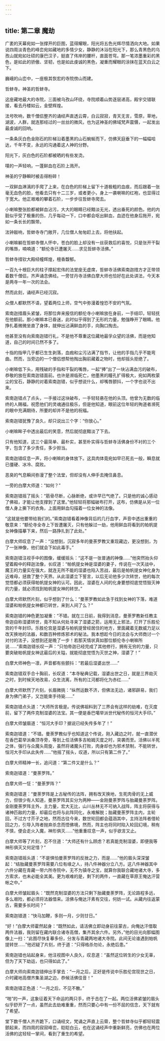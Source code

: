 ```yaml
---
---
---
```

title: 第二章 魔劫
---




广袤的天幕宛如一张撑开的巨图，蓝得耀眼，阳光将五色光辉尽情洒向大地。如果说四周淡青色的峰峦宛如藏地的多情少女，静静的沐浴在阳光下，那么青黑色的乌孜山就宛如壮硕的康巴汉子，挺直了伟岸的腰杆，直面苍穹。那一笔浓墨重彩的黑色，是如此的骄傲、坚韧，也是如此虔诚的黑色，凝重而耀眼的涂抹在蓝天白云之下。

巍峨的山峦中，一座极其恢宏的寺院傍山而建。

哲蚌寺。神圣的哲蚌寺。

这座藏地最大的寺院，三面被乌孜山环绕，寺院顺着山势逐层递高，殿宇交错联接，看去丹楼如云，金壁辉煌。

法号吹响，数千僧侣整齐的诵经声直透云霄，白云寂寂，青天无言，雪原，草地，湖波，人群，就连那经过的一丝丝的微风，也为这神圣的佛域梵声震慑，一起发出最虔诚的回响。

一条条灰白色金刚石的阶梯沿着墨黑的山石蜿蜒而下，仿佛天庭垂下的一幅幅哈达，千年不变，永远的沟通着这人神的分野。

阳光下，灰白色的石阶都被晒的有些发烫。

噗的一声轻响，一蓬鲜血在石阶上溅开。

神圣的宁静瞬时被击得粉碎！

一双鲜血淋漓的手爬了上来，在白色的阶梯上留下十道极粗的血痕，而后跟着一张毫无血色的脸，他看去只有十二三岁，或者更小，身上一袭喇嘛的红袍，也显得过于宽大。他正艰难的攀着石阶，一步步往哲蚌寺爬去。

小喇嘛整张脸都被鲜血沾污，大大的眼睛已经黯淡无光，透出垂死的颜色。他的内脏似乎受了极重的伤，几乎每动一下，口中都会呕出鲜血，血迹在他身后拖开，宛如一条长长的飘带。

法钟敲响，哲蚌寺寺门敞开，几位僧人匆匆赶上去，将他扶起。

小喇嘛躺在哲蚌寺僧人怀中，苍白的脸上却没有一丝获救后的喜悦，只是张开干裂的嘴唇，喃喃道：“额伦寺已遭屠灭……求见哲蚌寺活佛。”

哲蚌寺措钦大殿经幢辉煌，檀香馥郁。

一百九十根巨大的柱子撑起宏伟的法堂座无虚席，哲蚌寺活佛索南迦措方才正带领着数千僧侣，齐声诵念佛经。一旁甘丹寺活佛白摩大师也恰好在此处讲法，今天本是两寺一年一次的法会。

然而此刻，诵经声已经沉寂。

众僧人都默然不语，望着两位上师，空气中弥漫着惶恐不安的气氛。

索南迦措眉头紧皱，将那位奔来报信的额伦寺小喇嘛放在身前，一手结印，轻轻抚在他额前。那小喇嘛本已昏迷，此时似乎得到了无形的力量，勉强睁开了眼睛。他挣扎着微微坐直了身体，就伸出沾满鲜血的手，向胸口掏去。

他甚至没有向索南迦错行礼，不是他不尊重这位藏地最孚众望的活佛，而是他知道，自己的时间已然不多了。

十指的指甲几乎都已生生剥落，血痂和尘污沾满了指节，让他的手指几乎不能弯曲。然而，当旁边的一个僧侣想帮他掏出胸前藏着之物时，他却摇头拒绝了。

小喇嘛低下头，用残破的手指和干裂的嘴唇，一起“捧”出了一块沾满血污的破布，恭敬的放在索南迦错面前。也许是濒临死亡，他墨黑的瞳孔扩得极大，宛如两枚蒙尘的宝石，静静的对着索南迦错，似乎想说什么，却嘴唇颤抖，一个字也说不出来。

索南迦错点了点头，一手接过这块破布，一手轻轻悬在他的头顶。他曾为无数的临终的人赐福，祝愿他们的灵魂通往极乐，但是他知道，眼前这位年轻的殉道者濒死的眼中充满期待，所要的却并不是他的祝福。

索南迦错犹豫了良久，却只说出三个字：“你放心。”

小喇嘛眸子中透出最后的笑意，然后就彻底黯淡了下去。

只有他知道，这三个最简单、最朴实，甚至朴实得与哲蚌寺活佛身份不衬的三个字，包含了多少责任，多少担当。

索南迦错叹息一声，将小喇嘛的身体放下。这具肉体竟宛如早已死去一般，瞬息就已僵硬、冰冷、腐败。

恶臭的气息瞬间弥漫了整个法堂，但却没有人伸手去掩住鼻息。

一旁的白摩大师道：“如何？”

索南迦错摇了摇头：“筋骨尽断，心脉断绝，或许早已气绝了。只是他的诚心感动了佛祖，才能让他支撑到了这里。”他轻轻将那幅破布打开，这布，仿佛是从另一位僧人身上撕下的衣角，上面用鲜血勾描着一位女神的法像。

“这就是他要带给我们的。”索南迦错看着神像背后的几行血字，声音中透出重重的敬意来：“额伦寺全寺上下皆遭屠灭，只有他躲过一劫，他用鲜血将看到的帕帆提女神像描摹下来，然后一路挣扎到了此处。”

白摩大师叹息了一声：“没想到，沉寂多年的曼荼罗教又重现藏边，更没想到，为了一张神像，他们就会下如此毒手。”

索南迦错注视手中的图像，缓缓摇头：“这不是一张普通的神像……”他突然抬头仰望着殿中的释迦法像，长叹道：“帕帆提女神是湿婆的妻子，传说在一次天战中，魔王的力量实在强大，就连无所不能的湿婆也陷入苦战，最后是帕帆提女神化身为近难母，拯救了整个天界。从此湿婆立下誓言，以后无论他多少次转世，他的每次觉悟都必须获得帕帆提女神的认可。因此，湿婆在人间的化身要想彻底觉悟毁灭神的力量，就必须找到帕帆提女神的转世。”

白摩大师默然片刻，似乎想到了什么：“曼荼罗教如此急于找到女神的下落，难道湿婆和帕帆提女神都已转世，来到人间了么？”

索南迦错的神色更加凝重：“不错。就在三日前，我得到消息，曼荼罗教新任教主帝迦自称湿婆转世，竟不知从何处寻来了湿婆之箭，运用无上邪法，打开了乐胜伦宫的千年封印。乐胜伦宫是湿婆与帕帆提曾经居住的地方，里面藏着无数威力足以改天换地的法器，和数百种修炼邪术的秘法。我本想趁今日的法会与大师商讨一个对付的法子，没想到还是晚了一步！若那天情状真如那位额伦寺小喇嘛所说……”索南迦错长叹一声：“只怕帝迦已经完成了其他修行，拥有无穷的力量，只要突破帕帆提女神这最后的关隘，就能彻底觉悟为灭世之神，湿婆了！”

白摩大师神色一凛，声音都有些颤抖：“若最后湿婆出世……”

索南迦错双手合十胸前，长叹道：“本寺秘典记载，湿婆出世之日，就是三界劫灭之时，到时候天地改易，众生流离，所有的江河都将化为赤红……”

白摩大师默然了片刻，长眉微挑：“纵然运数不济，但佛法无边，诸邪辟易，我们身为佛门弟子，又岂能束手待毙……”

索南迦错点头道：“大师所言极是。传说佛祖料到了三界会有这样的劫难，在灭度前，留下了两件克制湿婆的法宝。其一便是香巴噶举派世代秘传的恒河大手印。”

白摩大师皱眉道：“恒河大手印？据说已经失传多年了！”

索南迦错道：“不错。曼荼罗教似乎也知道这个传说，刚入藏边之时，就一直潜伏在香巴葛举派桑顶寺旁，等到上任活佛多吉帕姆灭度之时，突袭而至。活佛以半死之体，强行与众魔头周旋，虽然将诸魔头打败，肉身却也为邪术禁制，不能转世，恒河大手印从此失传……”他摇了摇头，叹道，所以只有第二件了。”

白摩大师精神一长，追问道：“第二件又是什么？”

索南迦错道：“曼荼罗阵。”

白摩大师一怔：“曼荼罗阵？”

索南迦错道：“曼荼罗阵是上古秘传的法阵，拥有改天换地，生死肉骨的无上威力，但很少有人知道，曼荼罗阵其实分为两种——金刚曼荼罗阵与胎藏曼荼罗阵。金刚曼荼罗阵主外，主力量，宏大无比，山川丛林无不可纳入战阵，阵主将获得与诸神匹敌的力量，却最后也将与此阵同化，永难解脱；胎藏曼荼罗阵主内，主轮回，不过方寸芥子之地，然而古往今来，数世轮回都会蕴涵其中，主持法阵者借轮回之力，引导入阵者抛弃杀念而悟佛境，然而，阵主也将同时陷入轮回幻境，稍有不慎，便会走火入魔，神形俱灭……”他重重叹息一声，似乎欲言又止。

白摩大师等了片刻，忍不住道：“大师还有什么顾虑？若真能克制湿婆，即便我等神形俱灭又何足惜？”

索南迦错摇头道：“不是惧怕曼荼罗阵的反挫之力，而是……”他的眉头深深皱起：“结胎藏曼荼罗阵需要八位有缘之人，持八件神器分立八方。这八件神器其中六件分藏在青藏一带六所寺院中，无不为镇寺之宝，就算你我联合藏地诸大寺，多方索求，也未必能全其美。更为艰难的是，剩下的两件，一直藏在草原王俺达汗营帐之中。”

白摩大师皱起眉头：“既然克制湿婆的方法只剩下胎藏曼荼罗阵，无论路程多远，多么艰险，都必须将法器借来。活佛与俺达汗素有交往，何妨一试。从藏内往返蒙古，需要多长时间？”

索南迦错道：“快马加鞭，多则一月，少则廿日。”

“好！”白摩大师霍然起身：“既然如此，请活佛立即动身前往蒙古，向俺达汗借取两件法器，我则留在藏内联合诸寺高僧，集齐其余六件。另外，”他的目光向那幅图像上一扫：“此图尽快复摹多份，分发与青藏两地诸大寺院。此间无论谁遇到帕帆提转世……”他迟疑了片刻，终于道：“只得格杀勿论，永绝后患。”

索南迦错也站起身来，他注视图中人良久，叹息道：“虽然这位转生的少女无辜，但为了天下劫运，也只得如此了。”

白摩大师向索南迦错伸出手掌去：“一月之后，正好是传说中乐胜伦宫现世之日，介时藏地高僧齐集圣湖之边，恭候活佛佳音！”

索南迦错正色道：“一月之后，不见不散。”

“啪”的一声，这象征着天下命运的两只手，终于击在了一起。两位活佛紧皱的眉头似乎舒开了一点，虽然此去劫难重重，然而只要心中有一份不屈的信念，天下就有了希望。

堂下数千僧人齐齐跪下，口诵经文，梵诵之声直上云霄，整个哲蚌寺似乎都轻轻震颤起来，而四周的寂寂峰峦，皑皑白云，也在这诵经声中重新鲜亮，仿佛也在两位活佛的这轻轻一掌间，看到了重生的希望。